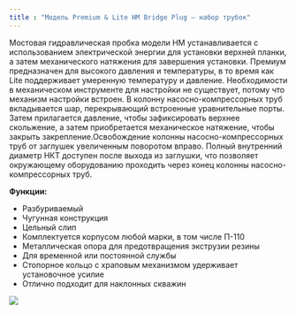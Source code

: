 ```yaml
---
title : "Модель Premium & Lite HM Bridge Plug – набор трубок"
---
```


Мостовая гидравлическая пробка модели HM устанавливается с использованием электрической энергии для установки верхней планки, а затем механического натяжения для завершения установки. Премиум предназначен для высокого давления и температуры, в то время как Lite поддерживает умеренную температуру и давление. Необходимости в механическом инструменте для настройки не существует, потому что механизм настройки встроен. В колонну насосно-компрессорных труб вкладывается шар, перекрывающий встроенные уравнительные порты. Затем прилагается давление, чтобы зафиксировать верхнее скольжение, а затем приобретается механическое натяжение, чтобы закрыть закрепление.Освобождение колонны насосно-компрессорных труб от заглушек увеличенным поворотом вправо. Полный внутренний диаметр НКТ доступен после выхода из заглушки, что позволяет окружающему оборудованию проходить через конец колонны насосно-компрессорных труб.

**Функции:**

* Разбуриваемый
* Чугунная конструкция
* Цельный слип
* Комплектуется корпусом любой марки, в том числе П-110
* Металлическая опора для предотвращения экструзии резины
* Для временной или постоянной службы
* Стопорное кольцо с храповым механизмом удерживает установочное усилие
* Отлично подходит для наклонных скважин

<img src="./model-d-f-permanent-packers.png" />